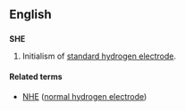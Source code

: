 {{see|Appendix:Variations of "she"}}
==English==
==={{initialism}}===
'''SHE'''
# Initialism of [[standard hydrogen electrode]].

====Related terms====
*[[NHE]] ([[normal hydrogen electrode]])